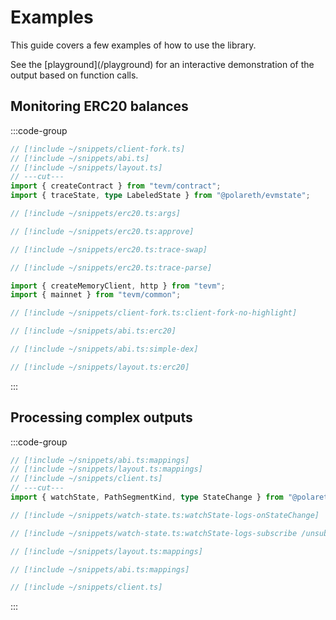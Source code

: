 
# Examples

This guide covers a few examples of how to use the library.

<Callout type="tip">
  See the [playground](/playground) for an interactive demonstration of the output based on function calls.
</Callout>

## Monitoring ERC20 balances

:::code-group

```ts twoslash [example.ts]
// [!include ~/snippets/client-fork.ts]
// [!include ~/snippets/abi.ts]
// [!include ~/snippets/layout.ts]
// ---cut---
import { createContract } from "tevm/contract";
import { traceState, type LabeledState } from "@polareth/evmstate";

// [!include ~/snippets/erc20.ts:args]

// [!include ~/snippets/erc20.ts:approve]

// [!include ~/snippets/erc20.ts:trace-swap]

// [!include ~/snippets/erc20.ts:trace-parse]
```

```ts twoslash [client.ts]
import { createMemoryClient, http } from "tevm";
import { mainnet } from "tevm/common";

// [!include ~/snippets/client-fork.ts:client-fork-no-highlight]
```

```ts twoslash [abis.ts]
// [!include ~/snippets/abi.ts:erc20]

// [!include ~/snippets/abi.ts:simple-dex]
```


```ts twoslash [layout.ts]
// [!include ~/snippets/layout.ts:erc20]
```

:::

## Processing complex outputs


:::code-group

```ts twoslash [example.ts]
// [!include ~/snippets/abi.ts:mappings]
// [!include ~/snippets/layout.ts:mappings]
// [!include ~/snippets/client.ts]
// ---cut---
import { watchState, PathSegmentKind, type StateChange } from "@polareth/evmstate";

// [!include ~/snippets/watch-state.ts:watchState-logs-onStateChange]

// [!include ~/snippets/watch-state.ts:watchState-logs-subscribe /unsubscribe2/unsubscribe/]
```

```ts twoslash [layout.ts]
// [!include ~/snippets/layout.ts:mappings]
```

```ts twoslash [abi.ts]
// [!include ~/snippets/abi.ts:mappings]
```

```ts twoslash [client.ts]
// [!include ~/snippets/client.ts]
```

:::

